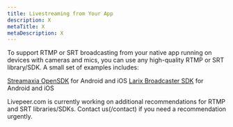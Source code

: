 ```yaml
---
title: Livestreaming from Your App
description: X
metaTitle: X
metaDescription: X
---
```


To support RTMP or SRT broadcasting from your native app running on devices with
cameras and mics, you can use any high-quality RTMP or SRT library/SDK. A small
set of examples includes:

[Streamaxia OpenSDK](https://www.streamaxia.com/) for Android and iOS
[Larix Broadcaster SDK](https://softvelum.com/larix/) for Android and iOS

Livepeer.com is currently working on additional recommendations for RTMP and SRT
libraries/SDKs. Contact us(/contact) if you need a recommendation urgently.
